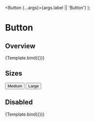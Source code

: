 


<Meta title="Components/Button" component={Button} />

  <Button {...args}>{args.label || 'Button'}</Button>
);

# Button

## Overview

<Canvas>
  <Story
    name="Overview"
    args={{
      isDisabled: false,
      label: 'Primary Button',
    }}
    argTypes={{
      variant: {
        options: ['primary'],
        control: { type: 'radio' },
        defaultValue: 'primary',
      },
      size: {
        options: ['md', 'lg'],
        control: { type: 'radio' },
        defaultValue: 'lg',
      },
    }}
  >
    {Template.bind({})}
  </Story>
</Canvas>

## Sizes

<Canvas>
  <Story name="Sizes">
    <Box>
      <Button size="md">Medium</Button>
      <Button size="lg">Large</Button>
    </Box>
  </Story>
</Canvas>

## Disabled

<Canvas>
  <Story
    name="Disabled"
    args={{
      isDisabled: true,
      label: 'Disabled Button',
    }}
  >
    {Template.bind({})}
  </Story>
</Canvas>
